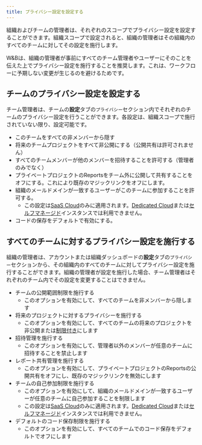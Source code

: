 ```yaml
---
title: プライバシー設定を設定する
---
```


組織およびチームの管理者は、それぞれのスコープでプライバシー設定を設定することができます。組織スコープで設定されると、組織の管理者はその組織内のすべてのチームに対してその設定を施行します。

<Note>
W&Bは、組織の管理者が事前にすべてのチーム管理者やユーザーにそのことを伝えた上でプライバシー設定を施行することを推奨します。これは、ワークフローに予期しない変更が生じるのを避けるためです。
</Note>

## チームのプライバシー設定を設定する

チーム管理者は、チームの**設定**タブの`プライバシー`セクション内でそれぞれのチームのプライバシー設定を行うことができます。各設定は、組織スコープで施行されていない限り、設定可能です。

* このチームをすべての非メンバーから隠す
* 将来のチームプロジェクトをすべて非公開にする（公開共有は許可されません）
* すべてのチームメンバーが他のメンバーを招待することを許可する（管理者のみでなく）
* プライベートプロジェクトのReportsをチーム外に公開して共有することをオフにする。これにより既存のマジックリンクをオフにします。
* 組織のメールドメインが一致するユーザーがこのチームに参加することを許可する。
    * この設定は[SaaS Cloud](/ja/platform/hosting/hosting-options/multi_tenant_cloud/)のみに適用されます。[Dedicated Cloud](/ja/platform/hosting/hosting-options/dedicated_cloud/)または[セルフマネージド](/ja/platform/hosting/hosting-options/self-managed/)インスタンスでは利用できません。
* コードの保存をデフォルトで有効にする。

## すべてのチームに対するプライバシー設定を施行する

組織の管理者は、アカウントまたは組織ダッシュボードの**設定**タブの`プライバシー`セクションから、その組織内のすべてのチームに対してプライバシー設定を施行することができます。組織の管理者が設定を施行した場合、チーム管理者はそれぞれのチーム内でその設定を変更することはできません。

* チームの公開範囲制限を施行する
    * このオプションを有効にして、すべてのチームを非メンバーから隠します
* 将来のプロジェクトに対するプライバシーを施行する
    * このオプションを有効にして、すべてのチームの将来のプロジェクトを非公開または[制限付き](/ja/platform/hosting/iam/access-management/restricted-projects/)にします
* 招待管理を施行する
    * このオプションを有効にして、管理者以外のメンバーが任意のチームに招待することを禁止します
* レポート共有管理を施行する
    * このオプションを有効にして、プライベートプロジェクトのReportsの公開共有をオフにし、既存のマジックリンクを無効にします
* チームの自己参加制限を施行する
    * このオプションを有効にして、組織のメールドメインが一致するユーザーが任意のチームに自己参加することを制限します
    * この設定は[SaaS Cloud](/ja/platform/hosting/hosting-options/multi_tenant_cloud/)のみに適用されます。[Dedicated Cloud](/ja/platform/hosting/hosting-options/dedicated_cloud/)または[セルフマネージド](/ja/platform/hosting/hosting-options/self-managed/)インスタンスでは利用できません。
* デフォルトのコード保存制限を施行する
    * このオプションを有効にして、すべてのチームでのコード保存をデフォルトでオフにします